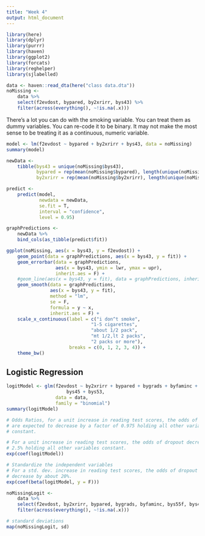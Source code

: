 ```yaml
---
title: "Week 4"
output: html_document
---
```


```r
library(here)
library(dplyr)
library(purrr)
library(haven)
library(ggplot2)
library(forcats)
library(reghelper)
library(sjlabelled)
```

```r
data <- haven::read_dta(here("class data.dta"))
noMissing <-
    data %>%
    select(f2evdost, bypared, by2xrirr, bys43) %>%
    filter(across(everything(), ~!is.na(.x)))
```

There's a lot you can do with the smoking variable. You can treat them as dummy variables. You can re-code it to be binary. It may not make the most sense to be treating it as a continuous, numeric variable.

```r
model <- lm(f2evdost ~ bypared + by2xrirr + bys43, data = noMissing)
summary(model)

newData <-
    tibble(bys43 = unique(noMissing$bys43),
           bypared = rep(mean(noMissing$bypared), length(unique(noMissing$bys43))),
           by2xrirr = rep(mean(noMissing$by2xrirr), length(unique(noMissing$bys43))))

predict <-
    predict(model,
            newdata = newData,
            se.fit = T,
            interval = "confidence",
            level = 0.95)

graphPredictions <-
    newData %>%
    bind_cols(as_tibble(predict$fit))

ggplot(noMissing, aes(x = bys43, y = f2evdost)) +
    geom_point(data = graphPredictions, aes(x = bys43, y = fit)) +
    geom_errorbar(data = graphPredictions,
                  aes(x = bys43, ymin = lwr, ymax = upr),
                  inherit.aes = F) +
    #geom_line(aes(x = bys43, y = fit), data = graphPredictions, inherit.aes = F) + 
    geom_smooth(data = graphPredictions,
                aes(x = bys43, y = fit),
                method = "lm",
                se = F,
                formula = y ~ x,
                inherit.aes = F) +
    scale_x_continuous(label = c("i don^t smoke",
                               "1-5 cigarettes",
                               "about 1/2 pack",
                               "mt 1/2,lt 2 packs",
                               "2 packs or more"),
                       breaks = c(0, 1, 2, 3, 4)) +
    theme_bw()
```

## Logistic Regression

```r
logitModel <- glm(f2evdost ~ by2xrirr + bypared + bygrads + byfaminc + bys55f +
                      bys45 + bys53,
                  data = data,
                  family = "binomial")
summary(logitModel)

# Odds Ratios, for a unit increase in reading test scores, the odds of dropout
# are expected to decrease by a factor of 0.975 holding all other variables
# constant.

# For a unit increase in reading test scores, the odds of dropout decrease by
# 2.5% holding all other variables constant.
exp(coef(logitModel))

# Standardize the independent variables
# For a std. dev. increase in reading test scores, the odds of dropout
# decrease by about 20%.
exp(coef(beta(logitModel, y = F)))

noMissingLogit <-
    data %>%
    select(f2evdost, by2xrirr, bypared, bygrads, byfaminc, bys55f, bys45, bys53) %>%
    filter(across(everything(), ~!is.na(.x)))

# standard deviations
map(noMissingLogit, sd)
```


